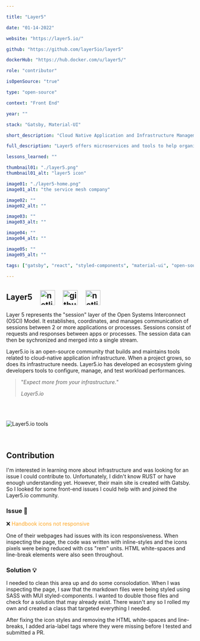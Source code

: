 ```yaml
---

title: "Layer5"

date: "01-14-2022"

website: "https://layer5.io/"

github: "https://github.com/layer5io/layer5"

dockerHub: "https://hub.docker.com/u/layer5/"

role: "contributor"

isOpenSource: "true"

type: "open-source"

context: "Front End"

year: ""

stack: "Gatsby, Material-UI"

short_description: "Cloud Native Application and Infrastructure Management"

full_description: "Layer5 offers microservices and tools to help organizations manage their infrastructure while hosting applications across the cloud."

lessons_learned: ""

thumbnail01: "./layer5.png"
thumbnail01_alt: "layer5 icon"

image01: "./layer5-home.png"
image01_alt: "the service mesh company"

image02: ""
image02_alt: ""

image03: ""
image03_alt: ""

image04: ""
image04_alt: ""

image05: ""
image05_alt: ""

tags: ["gatsby", "react", "styled-components", "material-ui", "open-source", "front-end", "contribution"]

---
```


## Layer5 <a href="https://layer5.io/" target="_blank" rel="noreferrer"> <img style="margin-left: 1rem; vertical-align: middle" src="https://avatars.githubusercontent.com/u/44620851?s=200&v=4" alt="netlify cli" width="40" height="auto"/></a> <a href="https://github.com/layer5io/layer5" target="_blank" rel="noreferrer"> <img style="margin-left: 1rem; vertical-align: middle" src="https://www.vectorlogo.zone/logos/github/github-tile.svg" alt="github repo" width="40" height="auto"/></a> <a href="https://hub.docker.com/u/layer5" target="_blank" rel="noreferrer"> <img style="margin-left: 1rem; vertical-align: middle" src="https://www.docker.com/wp-content/uploads/2022/03/Moby-logo.png" alt="netlify dockerhub" width="auto" height="40"/></a>

Layer 5 represents the "session" layer of the Open Systems Interconnect (OSCI) Model. It establishes, coordinates, and manages communication of sessions between 2 or more applications or processes. Sessions consist of requests and responses between apps or processes. The session data can then be sychronized and merged into a single stream.

Layer5.io is an open-source community that builds and maintains tools related to cloud-native application infrastructure. When a project grows, so does its infrastructure needs. Layer5.io has developed an ecosystem giving developers tools to configure, manage, and test workload performances.

> "*Expect more from your infrastructure.*"
>
> *Layer5.io*

<div style="margin-top: 4rem; margin-bottom: 4rem">
  <img src="./layer5-projects.png" alt="Layer5.io tools" />
</div>

## Contribution

I'm interested in learning more about infrastructure and was looking for an issue I could contribute to. Unfortunately, I didn't know RUST or have enough understanding yet. However, their main site is created with Gatsby. So I looked for some front-end issues I could help with and joined the Layer5.io community.

### Issue 🚩

❌ <a style="color: #ffa726; text-decoration: none" href="https://github.com/layer5io/layer5/issues/2435" target="_blank" rel="noreferrer"> Handbook icons not responsive </a>

One of their webpages had issues with its icon responsiveness. When inspecting the page, the code was written with inline-styles and the icons pixels were being reduced with css "rem" units. HTML white-spaces and line-break elements were also seen throughout.

### Solution 💡

I needed to clean this area up and do some consolodation. When I was inspecting the page, I saw that the markdown files were being styled using SASS with MUI styled-components. I wanted to double those files and check for a solution that may already exist. There wasn't any so I rolled my own and created a class that targeted everything I needed.

After fixing the icon styles and removing the HTML white-spaces and line-breaks, I added aria-label tags where they were missing before I tested and submitted a PR.


